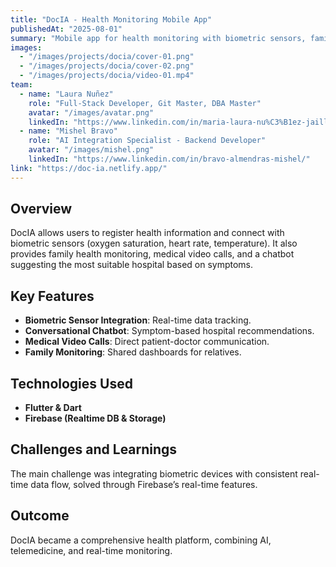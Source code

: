 ```yaml
---
title: "DocIA - Health Monitoring Mobile App"
publishedAt: "2025-08-01"
summary: "Mobile app for health monitoring with biometric sensors, family tracking, and hospital recommendations."
images:
  - "/images/projects/docia/cover-01.png"
  - "/images/projects/docia/cover-02.png"
  - "/images/projects/docia/video-01.mp4"
team:
  - name: "Laura Nuñez"
    role: "Full-Stack Developer, Git Master, DBA Master"
    avatar: "/images/avatar.png"
    linkedIn: "https://www.linkedin.com/in/maria-laura-nu%C3%B1ez-jaillita-8a3b87311/"
  - name: "Mishel Bravo"
    role: "AI Integration Specialist - Backend Developer"
    avatar: "/images/mishel.png"
    linkedIn: "https://www.linkedin.com/in/bravo-almendras-mishel/"
link: "https://doc-ia.netlify.app/"
---
```


## Overview

DocIA allows users to register health information and connect with biometric sensors (oxygen saturation, heart rate, temperature). It also provides family health monitoring, medical video calls, and a chatbot suggesting the most suitable hospital based on symptoms.

## Key Features

- **Biometric Sensor Integration**: Real-time data tracking.  
- **Conversational Chatbot**: Symptom-based hospital recommendations.  
- **Medical Video Calls**: Direct patient-doctor communication.  
- **Family Monitoring**: Shared dashboards for relatives.  

## Technologies Used

- **Flutter & Dart**  
- **Firebase (Realtime DB & Storage)**  

## Challenges and Learnings

The main challenge was integrating biometric devices with consistent real-time data flow, solved through Firebase’s real-time features.

## Outcome

DocIA became a comprehensive health platform, combining AI, telemedicine, and real-time monitoring.
